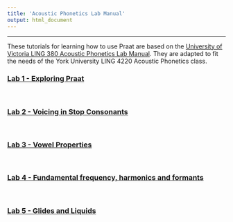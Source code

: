 ```yaml
---
title: 'Acoustic Phonetics Lab Manual'
output: html_document
---
```


-----

These tutorials for learning how to use Praat are based on the [University of Victoria LING 380 Acoustic Phonetics Lab Manual](https://dspace.library.uvic.ca/items/68b5b175-ebd5-4294-b514-48aa2e58ac98). They are adapted to fit the needs of the York University LING 4220 Acoustic Phonetics class.

<h3> [Lab 1 - Exploring Praat](acoustic_phonetics_labs/new_labs/Lab1.html) </h3> 

<br>

<h3> [Lab 2 - Voicing in Stop Consonants](acoustic_phonetics_labs/new_labs/Lab2.html) </h3> 

<br>

<h3> [Lab 3 - Vowel Properties](acoustic_phonetics_labs/new_labs/Lab3.html) </h3> 

<br>

<h3> [Lab 4 - Fundamental frequency, harmonics and formants](acoustic_phonetics_labs/new_labs/Lab4.html) </h3>

<br>

<h3> [Lab 5 - Glides and Liquids](acoustic_phonetics_labs/new_labs/Lab5.html) </h3>

<br>

<!-- <h3> [Lab 6 - Obstruent Place of Articulation](acoustic_phonetics_labs/new_labs/Lab6.html) </h3>  -->

<!-- The reading to prepare for this lab is: -->

<!-- * Johnson (2012) Chapter 8. -->

<!-- <br> -->

<!-- <h3> [Lab 7 - Phonation Types](acoustic_phonetics_labs/new_labs/Lab7.html) </h3>  -->

<!-- The reading to prepare for this lab is: -->

<!-- * Johnson (2012) Chapter 3. -->

<!-- <br> -->

<!-- <h3> [Lab 8 - Nasals](acoustic_phonetics_labs/new_labs/Lab8.html) </h3>  -->

<!-- The reading to prepare for this lab is: -->

<!-- * Baart (2011) Chapter 4. -->


